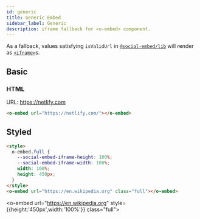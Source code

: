 ```yaml
---
id: generic
title: Generic Embed
sidebar_label: Generic
description: iframe fallback for <o-embed> component.
---
```


As a fallback, values satisfying `isValidUrl` in [`@social-embed/lib`] will render as [`<iframe>`]s.

[`@social-embed/lib`]: ../../lib/index.mdx
[`<iframe>`]: https://developer.mozilla.org/en-US/docs/Web/HTML/Element/iframe

## Basic

### HTML

URL: https://netlify.com

```html
<o-embed url="https://netlify.com/"></o-embed>
```

<o-embed url="https://netlify.com/"></o-embed>

## Styled

```html
<style>
  o-embed.full {
    --social-embed-iframe-height: 100%;
    --social-embed-iframe-width: 100%;
    width: 100%;
    height: 450px;
  }
</style>
<o-embed url="https://en.wikipedia.org" class="full"></o-embed>
```

<o-embed url="https://en.wikipedia.org" style={{height:'450px',width:'100%'}} class="full"></o-embed>
